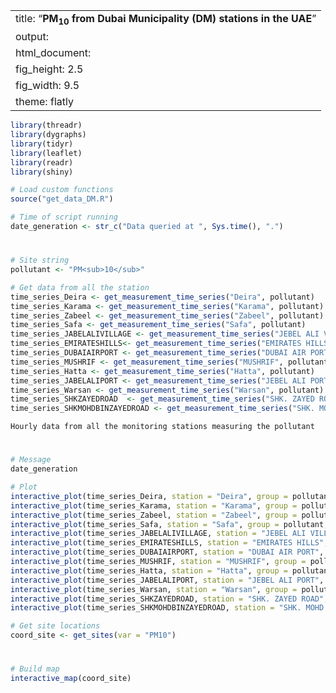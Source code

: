 
---
title: "**PM<sub>10</sub> from Dubai Municipality (DM) stations in the UAE**"
output:
  html_document:
    fig_height: 2.5
    fig_width: 9.5
    theme: flatly
---

```{r set_up, message = FALSE, echo = FALSE, warning = FALSE}
library(threadr)
library(dygraphs)
library(tidyr)
library(leaflet)
library(readr)
library(shiny)

# Load custom functions
source("get_data_DM.R")

# Time of script running
date_generation <- str_c("Data queried at ", Sys.time(), ".")
```
# 

## 
```{r import_data, message = FALSE, echo = FALSE, results = "hide", cache = TRUE}

# Site string
pollutant <- "PM<sub>10</sub>"

# Get data from all the station
time_series_Deira <- get_measurement_time_series("Deira", pollutant)
time_series_Karama <- get_measurement_time_series("Karama", pollutant)
time_series_Zabeel <- get_measurement_time_series("Zabeel", pollutant)
time_series_Safa <- get_measurement_time_series("Safa", pollutant)
time_series_JABELALIVILLAGE <- get_measurement_time_series("JEBEL ALI VILLAGE", pollutant)
time_series_EMIRATESHILLS<- get_measurement_time_series("EMIRATES HILLS", pollutant)
time_series_DUBAIAIRPORT <- get_measurement_time_series("DUBAI AIR PORT", pollutant)
time_series_MUSHRIF <- get_measurement_time_series("MUSHRIF", pollutant)
time_series_Hatta <- get_measurement_time_series("Hatta", pollutant)
time_series_JABELALIPORT <- get_measurement_time_series("JEBEL ALI PORT", pollutant)
time_series_Warsan <- get_measurement_time_series("Warsan", pollutant)
time_series_SHKZAYEDROAD  <- get_measurement_time_series("SHK. ZAYED ROAD", pollutant)
time_series_SHKMOHDBINZAYEDROAD <- get_measurement_time_series("SHK. MOHD. BIN ZAYED ROAD", pollutant)

```

 `Hourly data from all the monitoring stations measuring the pollutant`
 
# 

## 

```{r plot_NCMS_PM10, echo = FALSE, cache = TRUE}
# Message
date_generation

# Plot
interactive_plot(time_series_Deira, station = "Deira", group = pollutant, pollu= "PM10")
interactive_plot(time_series_Karama, station = "Karama", group = pollutant, pollu= "PM10")
interactive_plot(time_series_Zabeel, station = "Zabeel", group = pollutant, pollu= "PM10")
interactive_plot(time_series_Safa, station = "Safa", group = pollutant, pollu= "PM10")
interactive_plot(time_series_JABELALIVILLAGE, station = "JEBEL ALI VILLAGE", group = pollutant, pollu= "PM10")
interactive_plot(time_series_EMIRATESHILLS, station = "EMIRATES HILLS", group = pollutant, pollu= "PM10")
interactive_plot(time_series_DUBAIAIRPORT, station = "DUBAI AIR PORT", group = pollutant, pollu= "PM10")
interactive_plot(time_series_MUSHRIF, station = "MUSHRIF", group = pollutant, pollu= "PM10")
interactive_plot(time_series_Hatta, station = "Hatta", group = pollutant, pollu= "PM10")
interactive_plot(time_series_JABELALIPORT, station = "JEBEL ALI PORT", group = pollutant, pollu= "PM10")
interactive_plot(time_series_Warsan, station = "Warsan", group = pollutant, pollu= "PM10")
interactive_plot(time_series_SHKZAYEDROAD, station = "SHK. ZAYED ROAD", group = pollutant, pollu= "PM10")
interactive_plot(time_series_SHKMOHDBINZAYEDROAD, station = "SHK. MOHD. BIN ZAYED ROAD", group = pollutant, pollu= "PM10")

```


```{r import_data_for_map, message = FALSE, echo = FALSE, results = "hide", cache = TRUE}
# Get site locations
coord_site <- get_sites(var = "PM10")

```
#
 
##

```{r map, fig.height = 8, echo = FALSE, message = FALSE, cache = TRUE}
# Build map
interactive_map(coord_site)
```

 
 